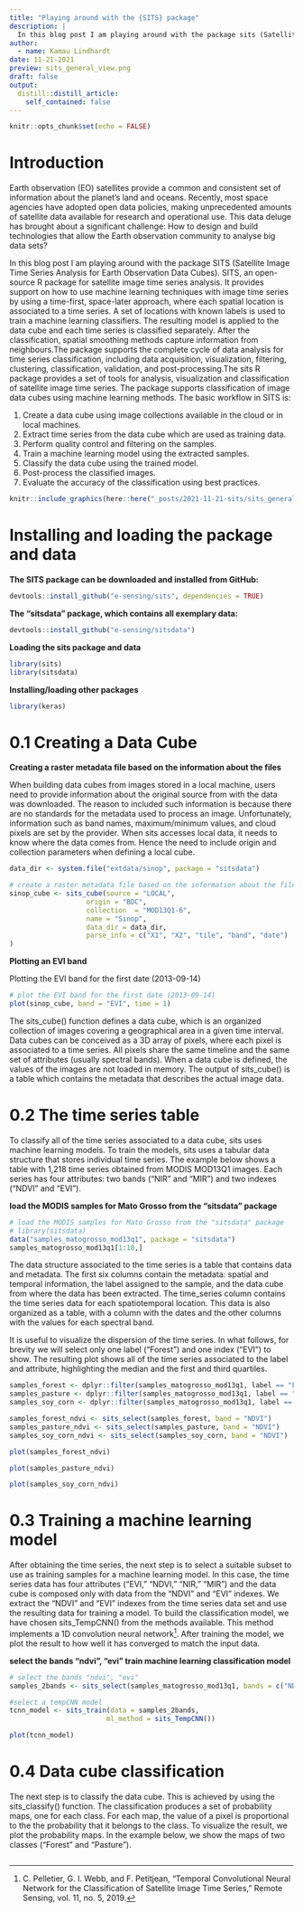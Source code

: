 ```yaml
---
title: "Playing around with the {SITS} package"
description: |
  In this blog post I am playing around with the package sits (Satellite Image Time Series Analysis for Earth Observation Data Cubes). 
author:
  - name: Kamau Lindhardt
date: 11-21-2021
preview: sits_general_view.png
draft: false
output:
  distill::distill_article:
    self_contained: false
---
```



```r
knitr::opts_chunk$set(echo = FALSE)
```

# Introduction

Earth observation (EO) satellites provide a common and consistent set of information about the planet’s land and oceans. Recently, most space agencies have adopted open data policies, making unprecedented amounts of satellite data available for research and operational use. This data deluge has brought about a significant challenge: How to design and build technologies that allow the Earth observation community to analyse big data sets?

In this blog post I am playing around with the package SITS (Satellite Image Time Series Analysis for Earth Observation Data Cubes). SITS, an open-source R package for satellite image time series analysis. It provides support on how to use machine learning techniques with image time series by using a time-first, space-later approach, where each spatial location is associated to a time series. A set of locations with known labels is used to train a machine learning classifiers. The resulting model is applied to the data cube and each time series is classified separately. After the classification, spatial smoothing methods capture information from neighbours.The package supports the complete cycle of data analysis for time series classification, including data acquisition, visualization, filtering, clustering, classification, validation, and post-processing.The sits R package provides a set of tools for analysis, visualization and classification of satellite image time series. The package supports classification of image data cubes using machine learning methods. The basic workflow in SITS is:

1. Create a data cube using image collections available in the cloud or in local machines.
2. Extract time series from the data cube which are used as training data.
3. Perform quality control and filtering on the samples.
4. Train a machine learning model using the extracted samples.
5. Classify the data cube using the trained model.
6. Post-process the classified images.
7. Evaluate the accuracy of the classification using best practices.

```r
knitr::include_graphics(here::here("_posts/2021-11-21-sits/sits_general_view.png"))
```

# Installing and loading the package and data

**The SITS package can be downloaded and installed from GitHub:**

```r
devtools::install_github("e-sensing/sits", dependencies = TRUE)
```

**The “sitsdata” package, which contains all exemplary data:**

```r
devtools::install_github("e-sensing/sitsdata")
```

**Loading the sits package and data**

```r
library(sits)
library(sitsdata)
```

**Installing/loading other packages**

```r
library(keras)
```


# 0.1 Creating a Data Cube

**Creating a raster metadata file based on the information about the files**

When building data cubes from images stored in a local machine, users need to provide information about the original source from with the data was downloaded. The reason to included such information is because there are no standards for the metadata used to process an image. Unfortunately, information such as band names, maximum/minimum values, and cloud pixels are set by the provider. When sits accesses local data, it needs to know where the data comes from. Hence the need to include origin and collection parameters when defining a local cube.

```r
data_dir <- system.file("extdata/sinop", package = "sitsdata")

# create a raster metadata file based on the information about the files
sinop_cube <- sits_cube(source = "LOCAL",
                   origin = "BDC",
                   collection  = "MOD13Q1-6",
                   name = "Sinop",
                   data_dir = data_dir,
                   parse_info = c("X1", "X2", "tile", "band", "date")
)
```

**Plotting an EVI band**

Plotting the EVI band for the first date (2013-09-14)

```r
# plot the EVI band for the first date (2013-09-14)
plot(sinop_cube, band = "EVI", time = 1)
```

The sits_cube() function defines a data cube, which is an organized collection of images covering a geographical area in a given time interval. Data cubes can be conceived as a 3D array of pixels, where each pixel is associated to a time series. All pixels share the same timeline and the same set of attributes (usually spectral bands). When a data cube is defined, the values of the images are not loaded in memory. The output of sits_cube() is a table which contains the metadata that describes the actual image data.


# 0.2 The time series table

To classify all of the time series associated to a data cube, sits uses machine learning models. To train the models, sits uses a tabular data structure that stores individual time series. The example below shows a table with 1,218 time series obtained from MODIS MOD13Q1 images. Each series has four attributes: two bands (“NIR” and “MIR”) and two indexes (“NDVI” and “EVI”).

**load the MODIS samples for Mato Grosso from the "sitsdata" package**

```r
# load the MODIS samples for Mato Grosso from the "sitsdata" package
# library(sitsdata)
data("samples_matogrosso_mod13q1", package = "sitsdata")
samples_matogrosso_mod13q1[1:10,]
```

The data structure associated to the time series is a table that contains data and metadata. The first six columns contain the metadata: spatial and temporal information, the label assigned to the sample, and the data cube from where the data has been extracted. The time_series column contains the time series data for each spatiotemporal location. This data is also organized as a table, with a column with the dates and the other columns with the values for each spectral band.

It is useful to visualize the dispersion of the time series. In what follows, for brevity we will select only one label (“Forest”) and one index (“EVI”) to show. The resulting plot shows all of the time series associated to the label and attribute, highlighting the median and the first and third quartiles.

```r
samples_forest <- dplyr::filter(samples_matogrosso_mod13q1, label == "Forest")
samples_pasture <- dplyr::filter(samples_matogrosso_mod13q1, label == "Pasture")
samples_soy_corn <- dplyr::filter(samples_matogrosso_mod13q1, label == "Soy_Corn")

samples_forest_ndvi <- sits_select(samples_forest, band = "NDVI")
samples_pasture_ndvi <- sits_select(samples_pasture, band = "NDVI")
samples_soy_corn_ndvi <- sits_select(samples_soy_corn, band = "NDVI")

```


```r
plot(samples_forest_ndvi)
```
```r
plot(samples_pasture_ndvi)
```
```r
plot(samples_soy_corn_ndvi)
```


# 0.3 Training a machine learning model

After obtaining the time series, the next step is to select a suitable subset to use as training samples for a machine learning model. In this case, the time series data has four attributes (“EVI,” “NDVI,” “NIR,” “MIR”) and the data cube is composed only with data from the “NDVI” and “EVI” indexes. We extract the “NDVI” and “EVI” indexes from the time series data set and use the resulting data for training a model. To build the classification model, we have chosen sits_TempCNN() from the methods available. This method implements a 1D convolution neural network^[C. Pelletier, G. I. Webb, and F. Petitjean, “Temporal Convolutional Neural Network for the Classification of Satellite Image Time Series,” Remote Sensing, vol. 11, no. 5, 2019.]. After training the model, we plot the result to how well it has converged to match the input data.

**select the bands "ndvi", "evi" train machine learning classification model**
```r
# select the bands "ndvi", "evi"
samples_2bands <- sits_select(samples_matogrosso_mod13q1, bands = c("NDVI", "EVI"))

#select a tempCNN model
tcnn_model <- sits_train(data = samples_2bands, 
                        ml_method = sits_TempCNN())
```
```r
plot(tcnn_model)
```


# 0.4 Data cube classification

The next step is to classify the data cube. This is achieved by using the sits_classify() function. The classification produces a set of probability maps, one for each class. For each map, the value of a pixel is proportional to the the probability that it belongs to the class. To visualize the result, we plot the probability maps. In the example below, we show the maps of two classes (“Forest” and “Pasture”).

```r

```



















